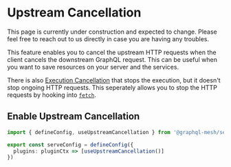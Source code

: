 
# Upstream Cancellation

<Callout>
  This page is currently under construction and expected to change. Please feel free to reach out to
  us directly in case you are having any troubles.
</Callout>

This feature enables you to cancel the upstream HTTP requests when the client cancels the downstream
GraphQL request. This can be useful when you want to save resources on your server and the services.

There is also [Execution Cancellation](/v1/serve/features/performance/execution-cancellation) that
stops the execution, but it doesn't stop ongoing HTTP requests. This seperately allows you to stop
the HTTP requests by hooking into
[`fetch`](https://developer.mozilla.org/en-US/docs/Web/API/Fetch_API).

## Enable Upstream Cancellation

```ts filename="mesh.config.ts"
import { defineConfig, useUpstreamCancellation } from '@graphql-mesh/serve-cli'

export const serveConfig = defineConfig({
  plugins: pluginCtx => [useUpstreamCancellation()]
})
```

